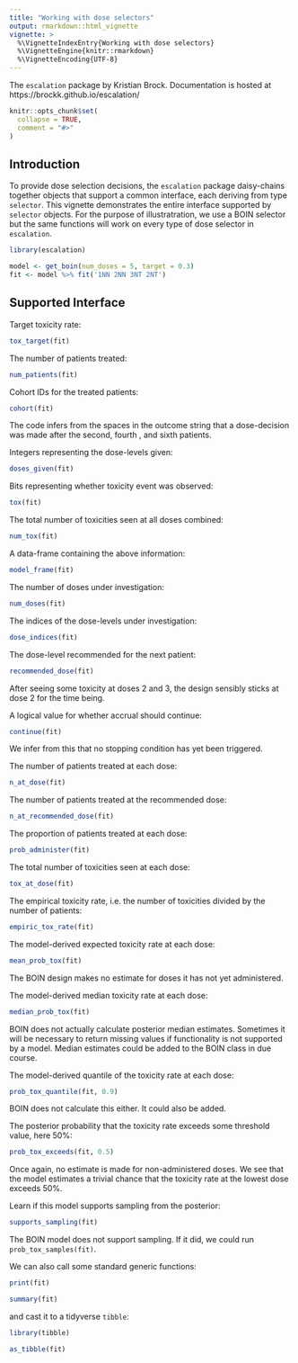 ```yaml
---
title: "Working with dose selectors"
output: rmarkdown::html_vignette
vignette: >
  %\VignetteIndexEntry{Working with dose selectors}
  %\VignetteEngine{knitr::rmarkdown}
  %\VignetteEncoding{UTF-8}
---
```


The `escalation` package by Kristian Brock.
Documentation is hosted at https://brockk.github.io/escalation/

```r
knitr::opts_chunk$set(
  collapse = TRUE,
  comment = "#>"
)
```


## Introduction

To provide dose selection decisions, the `escalation` package daisy-chains together objects that support a common interface, each deriving from type `selector`.
This vignette demonstrates the entire interface supported by `selector` objects.
For the purpose of illustratration, we use a BOIN selector but the same functions will work on every type of dose selector in `escalation`.

```r
library(escalation)
```

```r
model <- get_boin(num_doses = 5, target = 0.3)
fit <- model %>% fit('1NN 2NN 3NT 2NT')
```

## Supported Interface

Target toxicity rate:
```r
tox_target(fit)
```

The number of patients treated:
```r
num_patients(fit)
```

Cohort IDs for the treated patients:
```r
cohort(fit)
```
The code infers from the spaces in the outcome string that a dose-decision was made after the second, fourth , and sixth patients.

Integers representing the dose-levels given:
```r
doses_given(fit)
```

Bits representing whether toxicity event was observed:
```r
tox(fit)
```

The total number of toxicities seen at all doses combined:
```r
num_tox(fit)
```

A data-frame containing the above information:
```r
model_frame(fit)
```

The number of doses under investigation:
```r
num_doses(fit)
```

The indices of the dose-levels under investigation:
```r
dose_indices(fit)
```

The dose-level recommended for the next patient:
```r
recommended_dose(fit)
```
After seeing some toxicity at doses 2 and 3, the design sensibly sticks at dose 2 for the time being.

A logical value for whether accrual should continue:
```r
continue(fit)
```
We infer from this that no stopping condition has yet been triggered.

The number of patients treated at each dose:
```r
n_at_dose(fit)
```

The number of patients treated at the recommended dose:
```r
n_at_recommended_dose(fit)
```

The proportion of patients treated at each dose:
```r
prob_administer(fit)
```

The total number of toxicities seen at each dose:
```r
tox_at_dose(fit)
```

The empirical toxicity rate, i.e. the number of toxicities divided by the number of patients:
```r
empiric_tox_rate(fit)
```

The model-derived expected toxicity rate at each dose: 
```r
mean_prob_tox(fit)
```
The BOIN design makes no estimate for doses it has not yet administered.

The model-derived median toxicity rate at each dose: 
```r
median_prob_tox(fit)
```
BOIN does not actually calculate posterior median estimates.
Sometimes it will be necessary to return missing values if functionality is not supported by a model.
Median estimates could be added to the BOIN class in due course.

The model-derived quantile of the toxicity rate at each dose: 
```r
prob_tox_quantile(fit, 0.9)
```
BOIN does not calculate this either.
It could also be added.

The posterior probability that the toxicity rate exceeds some threshold value, here 50%:
```r
prob_tox_exceeds(fit, 0.5)
```
Once again, no estimate is made for non-administered doses.
We see that the model estimates a trivial chance that the toxicity rate at the lowest dose exceeds 50%.

Learn if this model supports sampling from the posterior:
```r
supports_sampling(fit)
```

The BOIN model does not support sampling.
If it did, we could run `prob_tox_samples(fit)`.

We can also call some standard generic functions:

```r
print(fit)
```

```r
summary(fit)
```

and cast it to a tidyverse `tibble`:

```r
library(tibble)

as_tibble(fit)
```

